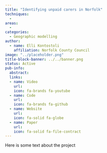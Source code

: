 ```yaml
---
title: "Identifying unpaid carers in Norfolk"
techniques:
  -
areas:
  -
categories:
  - Geographic modelling
author:
  - name: Elli Kontostoli
    affiliation: Norfolk County Council
image: "../placeholder.png"
title-block-banner: ../../banner.png
status: Active
pub-info:
  abstract:
  links:
  - name: Video
    url:
    icon: fa-brands fa-youtube
  - name: Code
    url:
    icon: fa-brands fa-github
  - name: Website
    url:
    icon: fa-solid fa-globe
  - name: Paper
    url:
    icon: fa-solid fa-file-contract
---
```


Here is some text about the project
